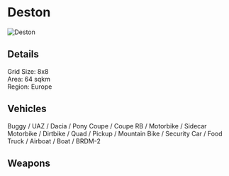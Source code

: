 # Deston  

![Deston](/img/maps/deston.jpeg)

## Details

Grid Size: 8x8  
Area: 64 sqkm  
Region: Europe 

## Vehicles

Buggy / UAZ / Dacia / Pony Coupe / Coupe RB / Motorbike / Sidecar Motorbike / Dirtbike / Quad / Pickup / Mountain Bike / Security Car / Food Truck / Airboat / Boat / BRDM-2  

## Weapons